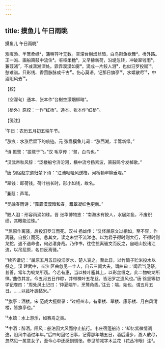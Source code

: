 ```yaml
---
---
---
```

title: 摸鱼儿 午日雨眺
---



摸鱼儿 午日雨眺¹





涨痕添、半篙柔绿²，蒲稍荇叶无数。空濛台榭烟丝暗，白鸟衔鱼欲舞³。桥外路。正一派、画船箫鼓中流住⁴。呕哑柔橹⁵，又早拂新荷，沿堤忽转，冲破翠钱雨⁶。　　蒹葭渚⁷，不减潇湘深处。霏霏漠漠如雾⁸。滴成一片鲛人泪⁹，也似汨罗投赋¹⁰。愁难谱。只彩线、香菰脉脉成千古¹¹。伤心莫语。记那日旗亭¹²，水嬉散尽¹³，中酒阻风去¹⁴。





【校】


〔空濛句〕通本、张本作“台榭空濛烟柳暗”。

〔桥外〕原校：一作“红桥”。通本、张本作“红桥”。





【笺注】


¹午日：农历五月初五端午节。

²涨痕：水涨后留下的痕迹。元 张翥摸鱼儿词：“涨西湖，半篙新绿。”

³诗 振鹭：“振鹭于飞。”汉 毛亨传：“鹭，白鸟也。”

⁴汉武帝秋风辞：“泛楼船兮济汾河，横中流兮扬素波，箫鼓鸣兮发棹歌。”

⁵唐 胡宿赵宗道归辇下诗：“江浦呕哑风送橹，河桥勃窣柳垂堤。”

⁶翠钱：即荷钱，荷叶初长时，形小如钱，故名。

⁷蒹葭：芦苇。

⁸吴融春雨诗：“霏霏漠漠暗和春，羃翠凝红色更新。”

⁹鲛人泪：形容雨滴如珠。晋 张华博物志：“南海水有鲛人，水居如鱼，不废织绩，其眼能泣珠。”

¹⁰屈原作离骚，后投汨罗江而死。汉书 扬雄传：“又怪屈原文过相如，至不容，作离骚，自投江而死。悲其文，读之未尝不流涕也。以为君子得时则大行，不得时则龙蛇，遇不遇命也，何必湛身哉。乃作书，往往摭离骚文而反之，自岷山投诸江流，以吊屈原，名曰反离骚。”

¹¹续齐谐记：“屈原五月五日投汨罗水，楚人哀之。至此日，以竹筒子贮米投水以祭之。汉 建武中，长沙 区曲忽见一士人，自云三闾大夫，谓曲曰：‘闻君当见祭，甚善。常年为蛟龙所窃。今若有惠，当以楝叶塞其上，以彩丝缠之，此二物蛟龙所惮。’曲依其言。今五月五日作粽，并带楝叶五花丝，皆汨罗之遗风也。”唐 徐坚等初学记卷四：“周处风土记曰：‘仲夏端午，烹鹜角黍。’注云：端，始也，谓五月五日。……以菰叶裹黏米。”

¹²旗亭：酒楼。宋 范成大揽辔录：“过相州市，有秦楼、翠楼、康乐楼、月白风清楼，皆旗亭也。”

¹³水嬉：水上游乐，如赛舟之类。

¹⁴中酒：醉酒。阻风：船泊因大风而停止航行。韦庄宿蓬船诗：“却忆紫微情调逸，阻风中酒过年年。”后四句回忆旧事，记得那年端五日，酒后漫步，游人散尽，忽然见一属意女子，至今心中还感到惆怅。参见前减字木兰花（花丛冷眼）注²。